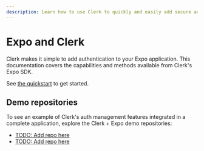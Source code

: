 ```yaml
---
description: Learn how to use Clerk to quickly and easily add secure authentication and user management to your Expo application.
---
```


# Expo and Clerk

Clerk makes it simple to add authentication to your Expo application. This documentation covers the capabilities and methods available from Clerk's Expo SDK.

See [the quickstart](/docs/quickstarts/expo) to get started.

## Demo repositories

To see an example of Clerk's auth management features integrated in a complete application, explore the Clerk + Expo demo repositories:

- [TODO: Add repo here](/)
- [TODO: Add repo here](/)
